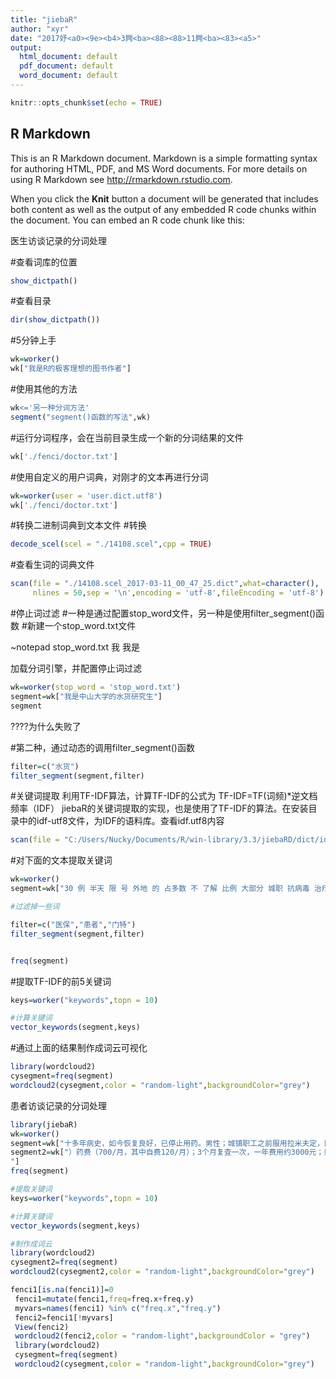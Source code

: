 ---
title: "jiebaR"
author: "xyr"
date: "2017妤<a0><9e><b4>3闁<ba><88><88>11闁<ba><83><a5>"
output:
  html_document: default
  pdf_document: default
  word_document: default
---

```{r setup, include=FALSE}
knitr::opts_chunk$set(echo = TRUE)
```

## R Markdown

This is an R Markdown document. Markdown is a simple formatting syntax for authoring HTML, PDF, and MS Word documents. For more details on using R Markdown see <http://rmarkdown.rstudio.com>.

When you click the **Knit** button a document will be generated that includes both content as well as the output of any embedded R code chunks within the document. You can embed an R code chunk like this:



医生访谈记录的分词处理


#查看词库的位置
```{r}
show_dictpath()
```
#查看目录
```{r}
dir(show_dictpath())
```
#5分钟上手
```{r}
wk=worker()
wk["我是R的极客理想的图书作者"]
```
#使用其他的方法
```{r}
wk<='另一种分词方法'
segment("segment()函数的写法",wk)
```
#运行分词程序，会在当前目录生成一个新的分词结果的文件
```{r}
wk['./fenci/doctor.txt']
```
#使用自定义的用户词典，对刚才的文本再进行分词
```{r}
wk=worker(user = 'user.dict.utf8')
wk['./fenci/doctor.txt']
```

#转换二进制词典到文本文件
#转换
```{r}
decode_scel(scel = "./14108.scel",cpp = TRUE)
```

#查看生词的词典文件
```{r}
scan(file = "./14108.scel_2017-03-11_00_47_25.dict",what=character(),
     nlines = 50,sep = '\n',encoding = 'utf-8',fileEncoding = 'utf-8')

```


#停止词过滤
#一种是通过配置stop_word文件，另一种是使用filter_segment()函数
#新建一个stop_word.txt文件

~notepad stop_word.txt
我
我是

加载分词引擎，并配置停止词过滤
```{r}
wk=worker(stop_word = 'stop_word.txt')
segment=wk["我是中山大学的水货研究生"]
segment
```
????为什么失败了

#第二种，通过动态的调用filter_segment()函数
```{r}
filter=c("水货")
filter_segment(segment,filter)
```

#关键词提取
利用TF-IDF算法，计算TF-IDF的公式为
TF-IDF=TF(词频)*逆文档频率（IDF）
jiebaR的关键词提取的实现，也是使用了TF-IDF的算法。在安装目录中的idf-utf8文件，为IDF的语料库。查看idf.utf8内容
```{r}
scan(file = "C:/Users/Nucky/Documents/R/win-library/3.3/jiebaRD/dict/idf.utf8",what = character(),nlines = 50,sep = "\n",encoding = 'utf8',fileEncoding = 'utf-8')

```

#对下面的文本提取关键词
```{r}
wk=worker()
segment=wk["30 例 半天 限 号 外地 的 占多数 不 了解 比例 大部分 城职 抗病毒 治疗 70 其中 恩替卡韦 70 会 主动 向 满足条件 的 患者 普及 门特会 明确 跟 病人 说明 费用 让 病人 自己 选择 负担 的 起 的 用药 对于 这个 政策 较为 满意 认为 政策 已 覆盖 大部分 患者 认为 乙肝 治疗 的 费用 大约 1000 元 以内 额度 上 算是 报销 挺 多 的 依从性 的 问题 需要 病人 自己 对 健康 的 认知 和 考虑 30 例 半天 限 号 医保 患者 约 占 50 60 大部分 为 城镇职工 80 采用 抗病毒 治疗 其中 70 患者 使用 恩替卡韦 副作用 小 会 主动 向 满足条件 的 患者 普及 门特 对 有 医保 的 患者 大大 减轻 了 负担 拥有 广州 门特 的 医保 比较 会 遵循 治疗 医生 希望 门特 报销 的 人群 范围 仅 包括 了 广州 深圳 或 异地 的 病人 无法 报销 一个月 拿 一次 药是 可以 接受 的 30 40 例 半天 其中 乙肝患者 占 90 医保 患者 约 占 50 绝大 大部分 为 城镇职工 医保 居民 医保 包括 农村 城中村 居民 一般 去 社区 看病 或者 想 办法 变成 城镇职工 医保 门诊病人 大多 病情 稳定 多数 使用 抗病毒 治疗 用药 因人而异 恩替卡韦 和 替比夫定 较 多 会 主动 向 满足条件 的 患者 普及 门特 门特 政策 还 可以 基本上 满足 了 用药 的 需求 就 像 国产 恩替卡韦 门特 报销 80 患者 每月 只 需 自费 120 元 慢 乙肝 费用 已 算不上 经济负担 了 1. 希望 替诺福韦 可以 进 医保 目录 2. 病毒 定量 检测 还 未 在 医保 报销 部分 中 3. 单 病种 用 药物 适应症 限制 如 甘草酸 制剂 必须 要 归类 为 肝 衰竭 才能 开 特指 非 广州 深圳 等 城市 的 广东 其他 城市 某 药 患者 只要 有 黄疸 就 得 用 但 只能 肝硬化 才能 开 虽然 医保 基础 药品 目录 很大 但 因为 单 病种 限制 较易 引起 医患 矛盾 4. 医保 目录 中 药物 应 扩大范围 应多 听 临床 医生 的 建议 推荐 30 40 例 半天 今天 早上 看 了 34 个 患者 其中 有 30 个 乙肝患者 其余 为 1 个 丙肝 2 个 脂肪肝 1 个 肺癌 相关 患者 30 个 乙肝患者 中有 11 个 广州 医保 患者 大部分 为 城镇职工 今天 看病 11 个 医保 患者 全为 城职 多数 病人 病情 稳定 门诊病人 几乎 都 是 来 拿药 的 大多 使用 抗病毒 治疗 何种 抗病毒 药物 要 看 病情 根据 自身 轻重 护肝药 抗 纤维化 药物 等 会 主动 向 满足条件 的 患者 普及 门特 除去 重症 住院病人 门诊病人 大部分 能 负担 的 起 1. 门特 目录 中 的 药物 应 及时 更新 如 替诺福韦 药物 还 未进 医保 2. 对 医疗 投入 应需 加大 投入 力度 提高 报销 额度 造福 病人"]

#过滤掉一些词

filter=c("医保","患者","门特")
filter_segment(segment,filter)


freq(segment)

```

#提取TF-IDF的前5关键词
```{r}
keys=worker("keywords",topn = 10)

#计算关键词
vector_keywords(segment,keys)


```

#通过上面的结果制作成词云可视化
```{r}
library(wordcloud2)
cysegment=freq(segment)
wordcloud2(cysegment,color = "random-light",backgroundColor="grey")

```

患者访谈记录的分词处理

```{r}
library(jiebaR)
wk=worker()
segment=wk["十多年病史，如今恢复良好，已停止用药。男性；城镇职工之前服用拉米夫定，阿德福韦酯，中成药等，约两年前使用干扰素针剂，初期一个星期一针，后期一个月一针至停止用药，半年复查一次。900元一针，共24针，医疗费用对生活有一定压力，但有商业保险和门特医保，缓解了许多经济压力。医生口述总体满意，希望能提高门特额度，加大力度，建议开发医保相关APP提高报销效率。距离近，很方便十多年（携带）一年多前发病，今年城职；男性服用恩替卡韦药费（700/月，其中自费100/月）；3/6个月复查一次，一年费用约3000；患者表示经济压力不大医院的宣传单1、	一个月拿药比较麻烦，希望能结合复查（1次/3个月）然后三个月拿一次药。2、	报销的排队时间长，希望报销时间能够减短3、	该患者没有申请门慢交通生活的影响不大，定点医院就医还算方便先天一床发病，上星期刚申请门特城职，收入7000/月；女性服用替比夫定+复方甘草酸苷；之前服用过阿德福韦酯，之前一直自费购买药品。药费（1000/月，自费100），如果肝功能有问题，医生会多开降转氨酶的药（3/400元每月）；3个月复查一次（300元），医保报销900元；总体经济压力不大，一年总的医疗费用约2500元。诊室门口海报；医生推广一个月拿药比较麻烦（经常需要请假上医院拿药），希望能结合复查（1次/3个月）然后三个月拿一次药。定点医院离家里近，交通比较方便十多年；一年多前申请门特城职，收入：退休金（2200/月）；女性服用恩替卡韦（刚开始有免费试用5年），以前服用拉米夫定药费（1000/月，自费300）；复查（300/3个月）；收入低，经济压力较大关注新闻，了解这项疾病的情况和门特政策的具体情况1、	申请过门慢，相比，门慢报销额度太小。门特的报销额度不够（恩替卡韦1000/月，同时还有其他疾病（感冒）负担就比较大；希望提高额度。报销的时候，排队时间长，处理报销的速度太慢由于长期服药多年（本患者需要快递给天津打工的老伴），所以一个月拿药后寄快递比较麻烦，希望能3个月或者2个月拿一次药都可以续期希望能提前，需要医生签字定点医院较远，地铁需要40分钟；但还是比较相信大医院。10年，无并发症男性；城职；收入10万-11万/年以前服用拉米夫定，现在服用阿德福韦酯药费（682/月，自费130）；化验费（200/次，3次/年），总体医疗费用（2000多/年），报销额度还可以，经济压力不大医生的推广门慢的额度比较低，但是药品比较优惠，报销的范围也比较大。离家比较远，但是定点医院比较好。18年，伴有高血压城职，收入（退休金3100/月）；女性恩替卡韦+护肝药药费（恩替卡韦1060元（31粒）+护肝药276元，总体报销额度用完还需要自费1000元，其中包括了高血压的用药，医疗费用的压力大医生推广门慢额度低，但好过没有；门特额度加大了，但是还是不能覆盖所有，希望能从600上升到800存在慢性病，希望能有较多补贴，能通过打款到卡里，自己安排买药，而不是按比例扣费。（按比例扣费，需要费用达到一定程度才能报销完，自己需要自费的额度也随着增大）医院大有保证，从其他医院转诊比较麻烦。小医院的门诊只会开3天药。大医院能开一个月。3年前发病城职，收入（5000-6000）；男性恩替卡韦药费（800多/月，自费100多/月），复查3个月一次，一次400元医生推广，之前一直自费，没有申请门慢希望能扩大报销区域的范围，由于工作调去珠海，希望能继续有门特政策（如一卡通）就医交通方便二十多年女性；城镇职工；月收入5000~6000元恩替卡韦（28粒/月"]
segment2=wk["）药费（700/月，其中自费120/月）；3个月复查一次，一年费用约3000元；患者表示经济无压力。医院宣传满意方便十多年病史，几个月前因劳累住院，吃药断断续续。女性；城镇职工；月收入三千多恩替卡韦（天丁）药费（700/月，其中自费118/月）； 住院复查600元/半年；经济上稍有压力。医生认为一个月拿一次药的制度太过死板（怕主治医生出差，请假，或者本人上班，无时间缓冲）还行2008年发现，半年后选择治疗，2016年12月注射干扰素。男性 学生（门特420的额度），无收入以前：替比夫定  现在：注射干扰素，一星期一针，48周一疗程，现已注射了十一针。治疗费（1200/针/星期，报销420/月）；复查费共4800/年，预计花费五万七千元。因家里经济支持，对经济压力已有心理准备。校医院介绍学生门特享受420/月，但在校学生无法享受普通门诊报销政策，希望能给予改进学校附近，故方便20多年病史男性，有糖尿病，城镇职工，收入10000/月服用恩替卡韦自费354元/月，复查3个月一次，经济压力尚可。医生推广续期麻烦，一年时间短；报销比较方便；希望额度能提高些。还行17年病史女性 城镇职工 3000/月加上其他资金来源替比夫定药费（自费130/月+报销460/月），复查3000/年，总费用4560元/年。自身通过副业减少经济压力。医生检查费贵，希望检查费能报销一部分。方便，就诊时间与主治医生的出诊时间相关，自行调整就诊时间，不用请假。八年病史男性；城镇职工；十万/年现在服用替比夫定；以前替比夫定和阿德福韦酯两者都用。药费（现在700/月，自费300/月；以前约1000/月，自费350/月），复查2000元/年；年医疗费用5600/年左右。经济负担合理。医生无门慢申请，认为门特额度合理，希望门特报销额度能够有浮动比例（如500~800），使得经济负担大的患者减轻疾病负担。方便十年病史，2010年开始治疗男性；城职职工；收入不愿透露恩替卡韦药费（一千多左右；自费300~400元/月），检查费500~600/月，总花费占收入的5%左右。医生费用压力不大，但报销拿药手续流程繁琐，一个月拿一次药需请假，耽误工作。十多分钟路程，较方便7年多病史女性；学生；居民保险；收入1000/月。	原先使用护肝药（垂盆草颗粒）强肝药（复方甘草酸苷片），现在服用替比夫定。药费（自费200/月；报销420/月），检查费（校医院检查自费20多/月）医生助理，校医院以前不知晓门慢，本身是学生，家里没帮忙，自己压力大，希望额度高。方便2009年发现，2014年选择治疗，病情稳定男性；学生；生活费1300/月左右	服用恩替卡韦药费加上复查费平均一个月自费600~700元医院海报公告得知希望药价能降下来；药物报销不足420元，希望剩余可报销金额能够累积。方便21年病史，2012年开始治疗男性；城镇职工；月收入2200/月	ETW替比夫定药费（自费200~300/月），复查费1000多，一年医疗总花费3000多。因有社保140/月故压力较少。医生，2015年1月8号加入门特对门特政策很满意，希望额度还能提高较远20多年病史，2010年开始治疗男性；城镇职工；年薪20万	恩替卡韦去年年底加入申请医保门特，自费12000/年。因家中患病人口多，经济压力大，负担大。医生一个月拿药一次改为两到三个月一次更为方便较远十年以上病史，无并发症男性；城镇职工；年收入十几万	恩替卡韦（29粒/月）药费（自费400/月左右），总医疗花费1~2万。经济压力还行。医生门特较门慢已经进步了很多，但一年一续期手续较麻烦。还行40多年病史，2、3年前选择治疗，病情稳定男性；城镇职工；退休金4000多/月	恩替卡韦药费（包括报销总花费1020元/月），一年总医疗自费3000~4000元，占生活费用的10%。医生无建议，非常满意方便十几年病史男性；城镇；年薪二十万以上	替比夫定（一天一粒）加上阿德福韦酯（一天一粒总治疗自费5000~6000/年，经济无压力。医生告知，2016年加入门特，以前申请过门慢。对门特政策满意，该患者表示：除了一季度或半年的复查需要找主治医生之外，一个月一次的拿药可以去社区或者网上解决，不需要跑到定点医院来等候。方便
"]
freq(segment)

#提取关键词
keys=worker("keywords",topn = 10)

#计算关键词
vector_keywords(segment,keys)

#制作成词云
library(wordcloud2)
cysegment2=freq(segment)
wordcloud2(cysegment2,color = "random-light",backgroundColor="grey")


```



```{r}
fenci1[is.na(fenci1)]=0
 fenci1=mutate(fenci1,freq=freq.x+freq.y)
 myvars=names(fenci1) %in% c("freq.x","freq.y")
 fenci2=fenci1[!myvars]
 View(fenci2)
 wordcloud2(fenci2,color = "random-light",backgroundColor = "grey")
 library(wordcloud2)
 cysegment=freq(segment)
 wordcloud2(cysegment,color = "random-light",backgroundColor="grey")

```




